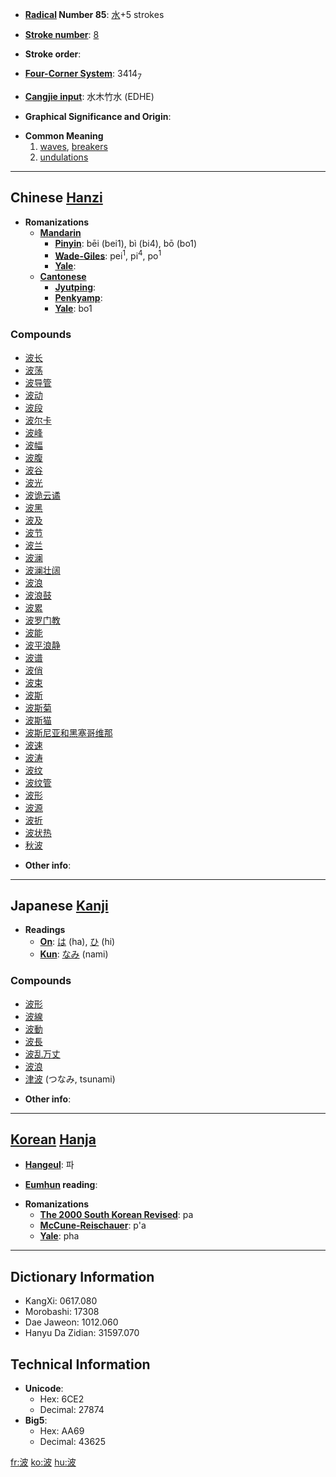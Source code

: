 * '''[[Wiktionary:Chinese radical index| Radical]] Number 85''': [[Wiktionary:Chinese radical index 水|水]]+5 strokes

* '''[[Wiktionary:Chinese total strokes index|Stroke number]]''': [[Wiktionary:Chinese total strokes index 8|8]]

* '''Stroke order''': 

* '''[[Wiktionary:Chinese four corner index|Four-Corner System]]''': 3414<sub>7</sub>

* '''[[Wiktionary:Chinese Cangjie index|Cangjie input]]''': 水木竹水 (EDHE)

* '''Graphical Significance and Origin''': 

* '''Common Meaning'''
*# [[wave]]s, [[breaker]]s
*# [[undulation]]s


----

== Chinese [[Hanzi]] ==

* '''Romanizations'''
** '''[[Mandarin]]'''
*** '''[[Pinyin]]''': bēi (bei1), bì (bi4), bō (bo1)
*** '''[[Wade-Giles]]''': pei<sup>1</sup>, pi<sup>4</sup>, po<sup>1</sup>
*** '''[[Yale]]''': 
** '''[[Cantonese]]'''
*** '''[[Jyutping]]''':
*** '''[[Penkyamp]]''': 
*** '''[[Yale]]''': bo1

===Compounds===
*[[波长]]
*[[波荡]]
*[[波导管]]
*[[波动]]
*[[波段]]
*[[波尔卡]]
*[[波峰]]
*[[波幅]]
*[[波腹]]
*[[波谷]]
*[[波光]]
*[[波诡云谲]]
*[[波黑]]
*[[波及]]
*[[波节]]
*[[波兰]]
*[[波澜]]
*[[波澜壮阔]]
*[[波浪]]
*[[波浪鼓]]
*[[波累]]
*[[波罗门教]]
*[[波能]]
*[[波平浪静]]
*[[波谱]]
*[[波俏]]
*[[波束]]
*[[波斯]]
*[[波斯菊]]
*[[波斯猫]]
*[[波斯尼亚和黑塞哥维那]]
*[[波速]]
*[[波涛]]
*[[波纹]]
*[[波纹管]]
*[[波形]]
*[[波源]]
*[[波折]]
*[[波状热]]
*[[秋波]]

* '''Other info''': 

----

== Japanese [[Kanji]] ==

* '''Readings'''
** '''[[On]]''': [[は]] (ha), [[ひ]] (hi)
** '''[[Kun]]''': [[なみ]] (nami)

===Compounds===
*[[波形]]
*[[波線]]
*[[波動]]
*[[波長]]
*[[波乱万丈]]
*[[波浪]]
*[[津波]] (つなみ, tsunami)

* '''Other info''':  

----

== [[Korean]] [[Hanja]] ==

* '''[[Hangeul]]''': 파

* '''[[Eumhun]] reading''': 

* '''Romanizations'''
** '''[[The 2000 South Korean Revised Romanization|The 2000 South Korean Revised]]''': pa
** '''[[McCune-Reischauer]]''': p'a
** '''[[Yale]]''': pha

----

== Dictionary Information ==

* KangXi: 0617.080
* Morobashi: 17308
* Dae Jaweon: 1012.060
* Hanyu Da Zidian: 31597.070

== Technical Information ==

* '''Unicode''':
** Hex: 6CE2
** Decimal: 27874
* '''Big5''':
** Hex: AA69
** Decimal: 43625

[[fr:波]]
[[ko:波]]
[[hu:波]]